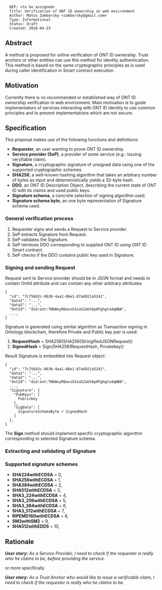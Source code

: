 <pre>
  OEP: <to be assigned>
  Title: Verification of ONT ID ownership in web environment
  Author: Matus Zamborsky <zamborsky@gmail.com>
  Type: Informational
  Status: Draft
  Created: 2018-04-23
</pre>

==Abstract==

A method is proposed for online verification of ONT ID ownership. Trust anchors or other entities can use this method for identity authentication. 
This method is based on the same cryptographic principles as is used during caller identification in Smart contract execution.

==Motivation==

Currently there is no recommended or established way of ONT ID ownership verification in web environment. Main motivation is to guide implementators of services interacting with ONT ID identity to use common principles and to prevent implementations which are not secure. 

==Specification==

This proposal makes use of the following functions and definitions:

*'''Requester''', an user wanting to prove ONT ID ownership.
*'''Service provider (SeP)''', a provider of some service (e.g.: issuing veryfiable claim).
*'''Signature''', a cryptographic signature of unsigned data using one of the supported cryptographic schemes.
*'''SHA256''', a well-known hashing algorithm that takes an arbitrary number of bytes as input and deterministically yields a 32-byte hash.
*'''DDO''', an ONT ID Description Object, describing the current state of ONT ID with its claims and used public keys.
*'''Signature schema''', a concrete selection of signing algorithm used.
*'''Signature schema byte''', an one byte representation of Signature schema used.

===General verification process===
#Requester signs and sends a Request to Service provider.
#SeP extracts Signature from Request.
#SeP validates the Signature.
#SeP retrieves DDO corresponding to supplied ONT ID using ONT ID Smart contract.
#SeP checks if the DDO contains public key used in Signature.

===Signing and sending Request===
Request sent to Service provider should be in JSON format and needs to contain OntId attribute and can contain any other arbitrary attributes:

<pre>
{
  "id": "7c756d2c-0630-4aa1-86e1-87a6921a5241",
  "data1": "...",
  "data2": "...",
  "OntId": "did:ont:TWbWxyRQaxsG3saSZaUt6pHTghgta4qWBA",
  ...,
}
</pre>

Signature is generated using similar algorithm as Transaction signing in Ontology blockchain, therefore Private and Public key pair is used:

# '''RequestHash''' = SHA256(SHA256(StringifiedJSONRequest))
# '''SignedHash''' = Sign(SHA256(RequestHash, Privatekey))

Result Signature is embedded into Request object:

<pre>
{
  "id": "7c756d2c-0630-4aa1-86e1-87a6921a5241",
  "data1": "...",
  "data2": "...",
  "OntId": "did:ont:TWbWxyRQaxsG3saSZaUt6pHTghgta4qWBA",
  ...,
  "Signature": {
    "PubKeys": [
      PublicKey
    ],
    "SigData": [
      SignatureSchemaByte + SignedHash
    ]
  },
}
</pre>

The '''Sign''' method should implement specific cryptographic algorithm corresponding to selected Signature schema.


===Extracting and validating of Signature===


===Supported signature schemes===
*'''SHA224withECDSA''' = 0,
*'''SHA256withECDSA''' = 1,
*'''SHA384withECDSA''' = 2,
*'''SHA512withECDSA''' = 3,
*'''SHA3_224withECDSA''' = 4,
*'''SHA3_256withECDSA''' = 5,
*'''SHA3_384withECDSA''' = 6,
*'''SHA3_512withECDSA''' = 7,
*'''RIPEMD160withECDSA''' = 8,
*'''SM3withSM2''' = 9,
*'''SHA512withEDDS''' = 10,

==Rationale==

'''''User story:''' As a Service Provider, I need to check if the requester is really who he claims to be, before providing the service.''

or more specifically

'''''User story:''' As a Trust Anchor who would like to issue a verificable claim, I need to check if the requester is really who he claims to be.''
